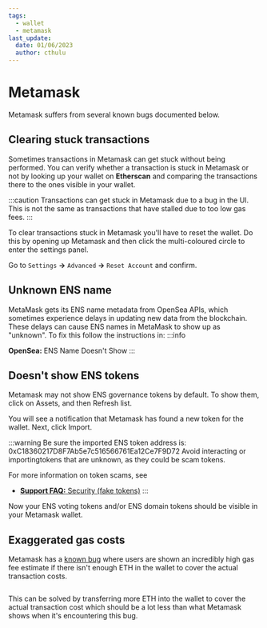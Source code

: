 ```yaml
---
tags:
  - wallet
  - metamask
last_update:
  date: 01/06/2023
  author: cthulu
---
```


# Metamask
Metamask suffers from several known bugs documented below.

## Clearing stuck transactions
Sometimes transactions in Metamask can get stuck without being performed. You can verify whether a transaction is stuck in Metamask or not by looking up your wallet on <Link to="https://etherscan.io"><b>Etherscan</b></Link> and comparing the transactions there to the ones visible in your wallet.

:::caution
Transactions can get stuck in Metamask due to a bug in the UI. This is not the same as transactions that have stalled due to too low gas fees.
:::

To clear transactions stuck in Metamask you'll have to reset the wallet. Do this by opening up Metamask and then click the multi-coloured circle to enter the settings panel.
<BrowserWindow url="support.ensmods.xyz">
  <Image img="/img/metamask-stuck1.webp"/>
</BrowserWindow>

Go to `Settings` **→** `Advanced` **→** `Reset Account` and confirm.

## Unknown ENS name
MetaMask gets its ENS name metadata from OpenSea APIs, which sometimes experience delays in updating new data from the blockchain. These delays can cause ENS names in MetaMask to show up as "unknown".
To fix this follow the instructions in:
:::info
<Link to="/docs/faq/marketplaces/opensea#ens-name-doesnt-show">
  <b>OpenSea:</b> ENS Name Doesn't Show
</Link>
:::

## Doesn't show ENS tokens
Metamask may not show ENS governance tokens by default. To show them, click on Assets, and then Refresh list.
<Image img="/img/metamask-refreshlist.png"/>

You will see a notification that Metamask has found a new token for the wallet. Next, click Import.
<Image img="/img/metamask-unknown3.png"/>

:::warning
Be sure the imported ENS token address is: 0xC18360217D8F7Ab5e7c516566761Ea12Ce7F9D72
Avoid interacting or importingtokens that are unknown, as they could be scam tokens.

For more information on token scams, see
 - [**Support FAQ:** Security (fake tokens)](/docs/faq/security#the-fake-token-scam)
:::

Now your ENS voting tokens and/or ENS domain tokens should be visible in your Metamask wallet.

## Exaggerated gas costs
Metamask has a [known bug](https://github.com/MetaMask/metamask-extension/issues/13135) where users are shown an incredibly high gas fee estimate if there isn't enough ETH in the wallet to cover the actual transaction costs.

<Image img="/img/metamask-exaggerated1.webp"/>

This can be solved by transferring more ETH into the wallet to cover the actual transaction cost which should be a lot less than what Metamask shows when it's encountering this bug.
